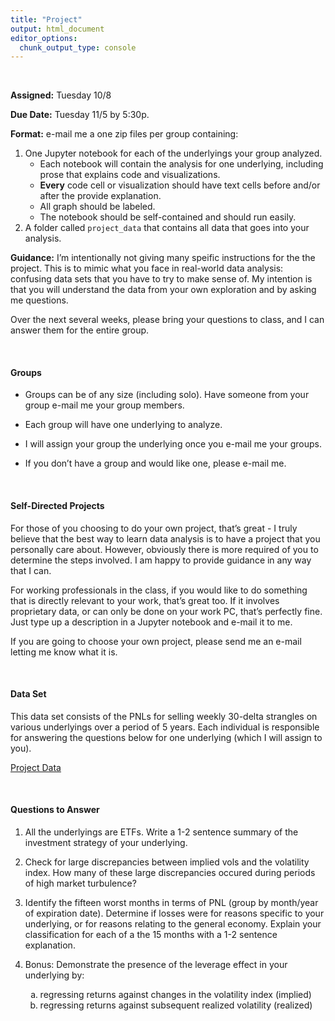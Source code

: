 ```yaml
---
title: "Project"
output: html_document
editor_options: 
  chunk_output_type: console
---
```


<br>

<!-- ### Project Parameters -->


**Assigned:** Tuesday 10/8

**Due Date:** Tuesday 11/5 by 5:30p.

**Format:** e-mail me a one zip files per group containing:
    
1. One Jupyter notebook for each of the underlyings your group analyzed.  
    - Each notebook will contain the analysis for one underlying, including prose that explains code and visualizations.  
    - **Every** code cell or visualization should have text cells before and/or after the provide explanation.  
    - All graph should be labeled. 
    - The notebook should be self-contained and should run easily.

1. A folder called `project_data` that contains all data that goes into your analysis.

**Guidance:** I'm intentionally not giving many speific instructions for the the project.  This is to mimic what you face in real-world data analysis: confusing data sets that you have to try to make sense of.  My intention is that you will understand the data from your own exploration and by asking me questions.

Over the next several weeks, please bring your questions to class, and I can answer them for the entire group.


<br>

#### Groups

- Groups can be of any size (including solo).  Have someone from your group e-mail me your group members.

- Each group will have one underlying to analyze.

- I will assign your group the underlying once you e-mail me your groups.

- If you don't have a group and would like one, please e-mail me.

<br>

#### Self-Directed Projects
For those of you choosing to do your own project, that's great - I truly believe that the best way to learn data analysis is to have a project that you personally care about.  However, obviously there is more required of you to determine the steps involved.  I am happy to provide guidance in any way that I can.

For working professionals in the class, if you would like to do something that is directly relevant to your work, that's great too.  If it involves proprietary data, or can only be done on your work PC, that's perfectly fine.  Just type up a description in a Jupyter notebook and e-mail it to me.

If you are going to choose your own project, please send me an e-mail letting me know what it is. 

<br>

#### Data Set
This data set consists of the PNLs for selling weekly 30-delta strangles on various underlyings over a period of 5 years.  Each individual is responsible for answering the questions below for one underlying (which I will assign to you).

[Project Data](project_data.zip)

<br>

#### Questions to Answer
1. All the underlyings are ETFs.  Write a 1-2 sentence summary of the investment strategy of your underlying.

1. Check for large discrepancies between implied vols and the volatility index. How many of these large discrepancies occured during periods of high market turbulence?

1. Identify the fifteen worst months in terms of PNL (group by month/year of expiration date).  Determine if losses were for reasons specific to your underlying, or for reasons relating to the general economy.  Explain your classification for each of a the 15 months with a 1-2 sentence explanation.

1. Bonus: Demonstrate the presence of the leverage effect in your underlying by:
    a. regressing returns against changes in the volatility index (implied)
    b. regressing returns against subsequent realized volatility (realized)




<!-- **Dates/Expirations:** The includes a total of 260 expirations: 1/10/2014-12/28/2018. -->

<!-- **Underlyings:** There is data for 50 ETF underlyings included in the data set.  You must include at least 20 underlyings in your analysis.  The list of underlyings can be found in `project_underlying.csv`. -->

<!-- **Trades:** The trades have already been calculated for  `project_trade_master.csv`. (This was the first part of your initial assignment, albeit for a different time period.) -->

<!-- **PNLs:** The PNLs for the trades have already been calculated for you and can be found in `project_strangle_pnl.csv`. (This was the second part of your initial assignment, albeit for a different time period.)  There are a variety of pnl related columns in this dataset; the only ones that you need to worry about are `dly_opt_pnl`, `ttd_opt_pnl`, and `strangle_unity_mult`. -->

<!-- **Position Size Scaling:** The prices of our underlyings vary considerably, and therefore so do the prices of their options.  For the backtest, I wanted each strangle for each underlying to be approximately the same size.  In particular, I created a position scaling method that would make each strangle sale to result in about $0.90 in premium. Position scaling data is stored in `project_position_scaling.csv`.  -->

<!-- Here is some code to see the min, max, and average premium, sold for each variation, for all 50 underlyings. -->
